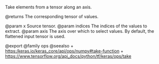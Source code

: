 Take elements from a tensor along an axis.

@returns
    The corresponding tensor of values.

@param x Source tensor.
@param indices The indices of the values to extract.
@param axis The axis over which to select values. By default, the
    flattened input tensor is used.

@export
@family ops
@seealso
+ <https:/keras.io/keras_core/api/ops/numpy#take-function>
+ <https://www.tensorflow.org/api_docs/python/tf/keras/ops/take>
